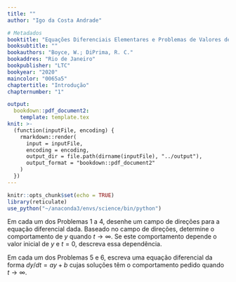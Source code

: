```yaml
---
title: ""
author: "Igo da Costa Andrade"

# Metadados
booktitle: "Equações Diferenciais Elementares e Problemas de Valores de Contorno"
booksubtitle: ""
bookauthors: "Boyce, W.; DiPrima, R. C."
bookaddres: "Rio de Janeiro"
bookpublisher: "LTC"
bookyear: "2020"
maincolor: "0065a5"
chaptertitle: "Introdução"
chapternumber: "1"

output: 
  bookdown::pdf_document2:
    template: template.tex
knit: >-
  (function(inputFile, encoding) {
    rmarkdown::render(
      input = inputFile,
      encoding = encoding,
      output_dir = file.path(dirname(inputFile), "../output"),
      output_format = "bookdown::pdf_document2"
    )
  })
---
```


```r
knitr::opts_chunk$set(echo = TRUE)
library(reticulate)
use_python("~/anaconda3/envs/science/bin/python")
```


\section*{PROBLEMAS}

Em cada um dos Problemas 1 a 4, desenhe um campo de direções para a equação diferencial dada. Baseado no campo de direções, determine o comportamento de $y$ quando $t \rightarrow \infty$. Se este comportamento depende o valor inicial de $y$ e $t = 0$, descreva essa dependência.

\begin{enumerate}
  \item $y^\prime = 3 - 2y$\\
  \iniSol
  Solução de equilíbrio: 
  \begin{align*}
    y^{\prime} (y^{*}) = 0 \Rightarrow 3 - 2y^{*} = 0 \Rightarrow y^{*} = \dfrac{3}{2}
  \end{align*}
  Como indica o campo de direções abaixo, $y \rightarrow y^{*} = \dfrac{3}{2}$ quando $t \rightarrow +\infty$, independente do valor inicial quando $t = 0$.
  \begin{center}
    \begin{tikzpicture}
      \def\yprime{3-2*y}
      \def\length{sqrt(1+(\yprime)^2)}
      \begin{axis}[
          view     = {0}{90},
          domain   = 0:4.5,
          y domain = 0:3,
          samples  = 12,
          xmax     = 5,
          ymax     = 3,
          xlabel=$y$, ylabel=$y^{\prime}$,
          clip=false
        ]
        \addplot3 [mainColor!50, quiver={u={(1/\length)}, v={(\yprime)/(\length)}, scale arrows=0.2, every arrow/.append style={-latex}}] (x,y,0);
        \addplot[mainColor, samples=5, ultra thick, no markers, domain=0:5] {3/2};
        \node[anchor=east] at (axis cs: 0, 3/2) {$\dfrac{3}{2}$};
      \end{axis}
    \end{tikzpicture}
  \end{center}
  \fimSol
  %%%% Fim do Problema 1
  \item $y^{\prime} = 2y - 3$\\
  \iniSol
  Solução de Equilíbrio:
  \begin{align*}
    y^{\prime} (y^{*}) = 0 \Rightarrow 2y^{*} - 3 = 0 \Rightarrow y^{*} = \dfrac{3}{2}
  \end{align*}
  Nesse caso, $y$ afasta-se da solução de equilíbrio, independentemente do valor inicial de $y$ quando $t = 0$. Como indica o campo de direções abaixo, $y \rightarrow -\infty$ para $y(t = 0) < \dfrac{3}{2}$ e $y \rightarrow +\infty$ para $y(t=0) > \dfrac{3}{2}$.
  
  \begin{center}
    \begin{tikzpicture}
      \def\yprime{2*y-3}
      \def\length{sqrt(1+(\yprime)^2)}
      \begin{axis}[
          view     = {0}{90},
          domain   = 0:4.5,
          y domain = 0:2.75,
          samples  = 12,
          xmax     = 5,
          ymax     = 3,
          xlabel=$y$, ylabel=$y^{\prime}$,
          clip=false
        ]
        \addplot3 [mainColor!50, quiver={u={(1/\length)}, v={(\yprime)/(\length)}, scale arrows=0.2, every arrow/.append style={-latex}}] (x,y,0);
        \addplot[mainColor, samples=5, ultra thick, no markers, domain=0:5] {3/2};
        \node[anchor=east] at (axis cs: 0, 3/2) {$\dfrac{3}{2}$};
      \end{axis}
    \end{tikzpicture}
  \end{center}
  \fimSol
  %%%% Fim do Problema 2
  \item $y^{\prime} = -1 - 2y$\\
  \iniSol
    Solução de Equilíbrio:
    \begin{align*}
      y^{\prime} (y^{*}) = 0 \Rightarrow -1 -2y^{*} = 0 \Rightarrow y^{*} = -\dfrac{1}{2}
    \end{align*}
    Como indica o campo de direções abaixo, todas as soluções tendem ao valor de equilíbrio $y^{*} = -\dfrac{1}{2}$ quando $t \rightarrow \infty$, independentemente do valor inicial quando $t = 0$.
    \begin{center}
      \begin{tikzpicture}
        \def\yprime{-1-2*y}
        \def\length{sqrt(1 +(\yprime)^2)}
        \begin{axis}[
          view      = {0}{90},
          domain    = 0:4.75,
          y domain  = -2:2,
          samples  = 12,
          xmax=5, ymax=2,
          xlabel=$y$, ylabel=$y^{\prime}$,
          clip=false
        ]
        \addplot3 [mainColor!50, quiver={u={(1/\length)}, v={(\yprime)/(\length)}, scale arrows=0.2, every arrow/.append style={-latex}}] (x,y,0);
        \addplot[mainColor, samples=5, ultra thick, no markers, domain=0:5] {-1/2};
        \node[anchor=east] at (axis cs: 0, -1/2) {$-\dfrac{1}{2}$};
        \end{axis}
      \end{tikzpicture}
    \end{center}
  \fimSol
  %%%% Fim do Problema 3
  \item $y^{\prime} = 1 + 2y$\\
  \iniSol
    Solução de Equilíbrio:
    \begin{align*}
      y^{\prime} (y^{*}) = 0 \Rightarrow 1 +2y^{*} = 0 \Rightarrow y^{*} = -\dfrac{1}{2}
    \end{align*}
    Nesse caso, $y$ afasta-se da solução de equilíbrio, independentemente do valor inicial de $y$ quando $t = 0$. Como indica o campo de direções abaixo, $y \rightarrow -\infty$ para $y(t = 0) < -\dfrac{1}{2}$ e $y \rightarrow +\infty$ para $y(t=0) > -\dfrac{1}{2}$.
    \begin{center}
      \begin{tikzpicture}
        \def\yprime{1+2*y}
        \def\length{sqrt(1 +(\yprime)^2)}
        \begin{axis}[
          view      = {0}{90},
          domain    = 0:4.75,
          y domain  = -2:1.75,
          samples  = 12,
          xmax=5, ymax=2,
          xlabel=$y$, ylabel=$y^{\prime}$,
          clip=false
        ]
        \addplot3 [mainColor!50, quiver={u={(1/\length)}, v={(\yprime)/(\length)}, scale arrows=0.2, every arrow/.append style={-latex}}] (x,y,0);
        \addplot[mainColor, samples=5, ultra thick, no markers, domain=0:5] {-1/2};
        \node[anchor=east] at (axis cs: 0, -1/2) {$-\dfrac{1}{2}$};
        \end{axis}
      \end{tikzpicture}
    \end{center}
  \fimSol
  %%%% Fim do Problema 4
\end{enumerate}

Em cada um dos Problemas 5 e 6, escreva uma equação diferencial da forma $dy/dt = ay + b$ cujas soluções têm o comportamento pedido quando $t \rightarrow \infty$.

\begin{enumerate}[resume]
  \item Todas as soluções se aproximam de $y = 2/3$.\\
  \iniSol
  Consideremos eqações diferenciais na forma $y^{\prime} = ay + b$. A solução de equilíbrio ($y^{*}$) é dada por:
  $$
  \dfrac{dy}{dt} (y^{*}) \equiv 0 \Rightarrow ay^{*} + b = 0 \Rightarrow y^{*} = -\dfrac{b}{a}
  $$
  Por outro lado, para determinarmos se as soluções aproximan-se ou afastam-se de $y^{*}$ quando $t \rightarrow \infty$, devemos observar o sinal de $\dfrac{d y^{\prime}}{dy}$ em $y^{*}$. Se $\dfrac{d y^{\prime}}{dy} (y^{*}) < 0$, as soluções tendem à solução de equilíbrio depois de um longo tempo. Caso, $\dfrac{d y^{\prime}}{dy} (y^{*}) > 0$, as soluções afastam-se.
  %%
  Portanto, para resolver o problema em questão, temos as seguintes condições:
  $$
  \begin{cases}
    y^{*} = -\dfrac{b}{a}\\
    \dfrac{d y^{\prime}}{dy} (y^{*}) = a < 0
  \end{cases}
  \Rightarrow 
  \begin{cases}
    \dfrac{b}{a} = -\dfrac{2}{3}\\
    a < 0
  \end{cases}
  \Rightarrow
  \begin{cases}
    b = -\dfrac{2}{3}a\\
    a < 0
  \end{cases}
  $$
  Fazendo $a = -3$ e $b = 2$, obtemos uma equação possível satisfazendo às condições acima: $$y^{\prime} = 2 - 3y$$
  O campo de direções pe mostrado abaixo:
      \begin{center}
      \begin{tikzpicture}
        \def\yprime{2-3*y}
        \def\length{sqrt(1 +(\yprime)^2)}
        \begin{axis}[
          view      = {0}{90},
          domain    = 0:4.75,
          y domain  = -1:2,
          samples  = 12,
          xlabel=$y$, ylabel=$y^{\prime}$,
          clip=false
        ]
        \addplot3 [mainColor!50, quiver={u={(1/\length)}, v={(\yprime)/(\length)}, scale arrows=0.2, every arrow/.append style={-latex}}] (x,y,0);
        \addplot[mainColor, samples=5, ultra thick, no markers, domain=0:5] {2/3};
        \node[anchor=east] at (axis cs: 0, 2/3) {$\dfrac{2}{3}$};
        \end{axis}
      \end{tikzpicture}
    \end{center}
  \fimSol
  %%%% Fim do Problema 5
  \item Todas as soluções se afastam de $y = 2$.\\
  \iniSol
  Nesse caso, devemos ter:
  $$
  \begin{cases}
    y^{*} = - \dfrac{b}{a} = 2\\
    \dfrac{d y^{\prime}}{dy} (y^{*}) = a > 0
  \end{cases}
  \Rightarrow 
  \begin{cases}
    \dfrac{b}{a} = -2\\
    a > 0
  \end{cases}
  \Rightarrow
  \begin{cases}
    b = -2a\\
    a > 0
  \end{cases}
  $$
  Uma equação possível satisfazendo às condições acima é $$y^{\prime} = -2 + y$$
  O campo de direções pe mostrado abaixo:
      \begin{center}
      \begin{tikzpicture}
        \def\yprime{-2+y}
        \def\length{sqrt(1 +(\yprime)^2)}
        \begin{axis}[
          view      = {0}{90},
          domain    = 0:4.75,
          y domain  = 0:4,
          samples  = 12,
          xlabel=$y$, ylabel=$y^{\prime}$,
          clip=false
        ]
        \addplot3 [mainColor!50, quiver={u={(1/\length)}, v={(\yprime)/(\length)}, scale arrows=0.2, every arrow/.append style={-latex}}] (x,y,0);
        \addplot[mainColor, samples=5, ultra thick, no markers, domain=0:5] {2};
        \end{axis}
      \end{tikzpicture}
    \end{center}
  \fimSol
  %%%% Fim do Problema 6
\end{enumerate}


